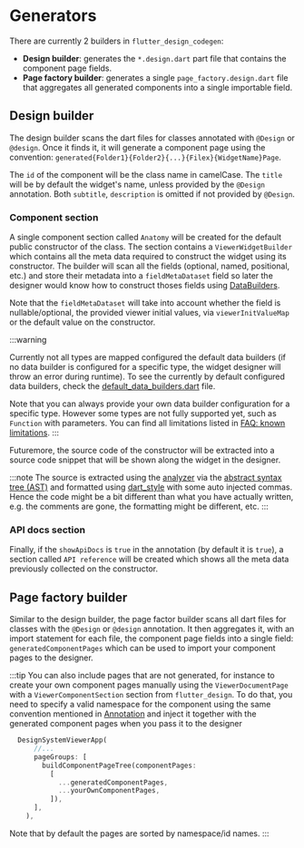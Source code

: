# Generators

There are currently 2 builders in `flutter_design_codegen`:

- **Design builder**: generates the `*.design.dart` part file that contains the component page fields.
- **Page factory builder**: generates a single `page_factory.design.dart` file that aggregates all generated components into a single importable field.

## Design builder

The design builder scans the dart files for classes annotated with `@Design` or `@design`. Once it finds it, it will generate a component page using the convention: `generated{Folder1}{Folder2}{...}{Filex}{WidgetName}Page`.

The `id` of the component will be the class name in camelCase. The `title` will be by default the widget's name, unless provided by the `@Design` annotation. Both `subtitle`, `description` is omitted if not provided by `@Design`.

### Component section

A single component section called `Anatomy` will be created for the default public constructor of the class. The section contains a `ViewerWidgetBuilder` which contains 
all the meta data required to construct the widget using its constructor. The builder will scan all the fields (optional, named, positional, etc.) and store their metadata into a `fieldMetaDataset` field so 
later the designer would know how to construct thoses fields using [DataBuilders](/docs/designer/data_builder). 

Note that the `fieldMetaDataset` will take into account whether the field is nullable/optional, 
the provided viewer initial values, via `viewerInitValueMap` or the default value on the constructor.

:::warning

Currently not all types are mapped configured the default data builders (if no data builder is configured for a specific type, the widget designer will throw an error during runtime). To see the currently by default configured data builders, check the [default_data_builders.dart](https://github.com/ShiroYacha/flutter_design/blob/main/packages/flutter_design_viewer/lib/src/default_data_builders.dart) file.

Note that you can always provide your own data builder configuration for a specific type. However some types are not fully supported yet, such as `Function` with parameters. You can find all limitations listed in [FAQ: known limitations](/docs/faq#known-limitations).
:::

Futuremore, the source code of the constructor will be extracted into a source code snippet that will be shown along the widget in the designer. 

:::note
The source is extracted using the [analyzer](https://pub.dev/packages/analyzer) via the [abstract syntax tree (AST)](https://en.wikipedia.org/wiki/Abstract_syntax_tree) and formatted using [dart_style](https://github.com/dart-lang/dart_style) with some auto injected commas. Hence 
the code might be a bit different than what you have actually written, e.g. the comments are gone, the formatting might be different, etc.
:::

### API docs section

Finally, if the `showApiDocs` is `true` in the annotation (by default it is `true`), a section called `API reference` will be created which shows all the meta data previously collected on the constructor.

## Page factory builder

Similar to the design builder, the page factor builder scans all dart files for classes with the `@Design` or `@design` annotation. It then aggregates it, with an import statement
for each file, the component page fields into a single field: `generatedComponentPages` which can be used to import your component pages to the designer.

:::tip
You can also include pages that are not generated, for instance to create your own component pages manually using the `ViewerDocumentPage` with a `ViewerComponentSection` section from `flutter_design`. To do that, you need to 
specify a valid namespace for the component using the same convention mentioned in [Annotation](/docs/codegen/annotation) and inject it together with the generated component pages when you pass it to the designer

```dart
  DesignSystemViewerApp(
      //...
      pageGroups: [
        buildComponentPageTree(componentPages: 
          [
            ...generatedComponentPages,
            ...yourOwnComponentPages,
          ]),
      ],
    ),
```

Note that by default the pages are sorted by namespace/id names.
:::